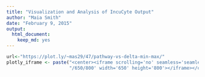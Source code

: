 ```yaml
---
title: "Visualization and Analysis of IncuCyte Output"
author: "Maia Smith"
date: "February 9, 2015"
output:
  html_document:
    keep_md: yes
---
```


```r
url<-"https://plot.ly/~mas29/47/pathway-vs-delta-min-max/" 
plotly_iframe <- paste("<center><iframe scrolling='no' seamless='seamless' src='", url, 
                       "/650/800' width='650' height='800'></iframe></center>", sep = "")
```

